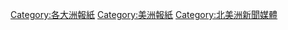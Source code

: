 [[Category:各大洲報紙|Category:各大洲報紙]]
[[Category:美洲報紙|Category:美洲報紙]]
[[Category:北美洲新聞媒體|Category:北美洲新聞媒體]]